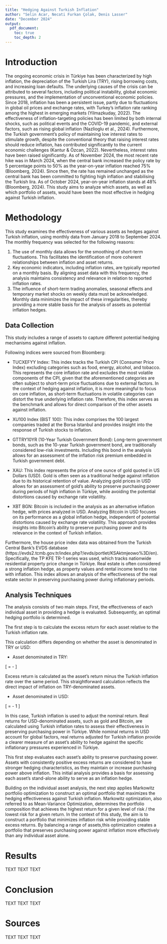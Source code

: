 ```yaml
---
title: "Hedging Against Turkish Inflation"
author: "Selin Acar, Necati Furkan Çolak, Denis Lasser"
date: "December 2024"
output: 
  pdf_document:
    toc: true
    toc_depth: 2
---
```

\pagebreak

# Introduction
The ongoing economic crisis in Türkiye has been characterized by high inflation, the depreciation of the Turkish Lira (TRY), rising borrowing costs, and increasing loan defaults. The underlying causes of the crisis can be attributed to several factors, including political instability, global economic pressures, and the implementation of unconventional economic policies. Since 2018, inflation has been a persistent issue, partly due to fluctuations in global oil prices and exchange rates, with Turkey's inflation rate ranking among the highest in emerging markets (Yilmazkuday, 2022). The effectiveness of inflation-targeting policies has been limited by both internal shocks, such as political events and the COVID-19 pandemic, and external factors, such as rising global inflation (Nazlioglu et al., 2024). Furthermore, the Turkish government's policy of maintaining low interest rates to stimulate growth, despite the conventional theory that raising interest rates should reduce inflation, has contributed significantly to the current economic challenges (Kantur & Özcan, 2022). Nevertheless, interest rates have been raised significantly. As of November 2024, the most recent rate hike was in March 2024, when the central bank increased the policy rate by 5 percentage points to 50% as the year-on-year inflation reached 75% (Bloomberg, 2024). Since then, the rate has remained unchanged as the central bank has been committed to fighting high inflation and stabilising the Turkish lira. As of October 2024, year-on-year inflation stands at 48% (Bloomberg, 2024).
This study aims to analyze which assets, as well as which portfolio of assets, would have been the most effective in hedging against Turkish inflation.

# Methodology
This study examines the effectiveness of various assets as hedges against Turkish inflation, using monthly data from January 2018 to September 2024. The monthly frequency was selected for the following reasons:

1. The use of monthly data allows for the smoothing of short-term fluctuations. This facilitates the identification of more coherent relationships between inflation and asset returns. 
2. Key economic indicators, including inflation rates, are typically reported on a monthly basis. By aligning asset data with this frequency, the analysis maintains consistency and relevance in relation to reported inflation rates.
3. The influence of short-term trading anomalies, seasonal effects and temporary market shocks on weekly data must be acknowledged. Monthly data minimizes the impact of these irregularities, thereby providing a more stable basis for the analysis of assets as potential inflation hedges.

## Data Collection
This study includes a range of assets to capture different potential hedging mechanisms against inflation. 

Following indices were sourced from Bloomberg:

- TUCXEFYY Index: This index tracks the Turkish CPI (Consumer Price Index) excluding categories such as food, energy, alcohol, and tobacco. This represents the core inflation rate and excludes the most volatile components of the CPI, given that the aforementioned categories are often subject to short-term price fluctuations due to external factors. In the context of hedging against inflation, it is more meaningful to focus on core inflation, as short-term fluctuations in volatile categories can distort the true underlying inflation rate. Therefore, this index serves as the benchmark and allows for direct comparison of the other assets against inflation. 

- XU100 Index (BIST 100): This index comprises the 100 largest companies traded at the Borsa Istanbul and provides insight into the response of Turkish stocks to inflation.

- GTTRY10YR (10-Year Turkish Government Bond):  Long-term government bonds, such as the 10-year Turkish government bond, are traditionally considered low-risk investments. Including this bond in the analysis allows for an assessment of the inflation risk premium embedded in Turkish government debt.

- XAU: This index represents the price of one ounce of gold quoted in US Dollars (USD).  Gold is often seen as a traditional hedge against inflation due to its historical retention of value. Analyzing gold prices in USD allows for an assessment of gold’s ability to preserve purchasing power during periods of high inflation in Türkiye, while avoiding the potential distortions caused by exchange rate volatility.

- XBT BGN: Bitcoin is included in the analysis as an alternative inflation hedge, with prices analyzed in USD. Analyzing Bitcoin in USD focuses on its performance as a global inflation hedge, independent of potential distortions caused by exchange rate volatility. This approach provides insights into Bitcoin’s ability to preserve purchasing power and its relevance in the context of Turkish inflation.

Furthermore, the house price index data was obtained from the Turkish Central Bank’s EVDS database (https://evds2.tcmb.gov.tr/index.php?/evds/portlet/KSAktmjeowo%3D/en). Specifically, the TP KFE TR-1 series was used, which tracks nationwide residential property price change in Türkiye. Real estate is often considered a strong inflation hedge, as property values and rental income tend to rise with inflation. This index allows an analysis of the effectiveness of the real estate sector in preserving purchasing power during inflationary periods.

## Analysis Techniques
The analysis consists of two main steps. First, the effectiveness of each individual asset in providing a hedge is evaluated. Subsequently, an optimal hedging portfolio is determined.

The first step is to calculate the excess return for each asset relative to the Turkish inflation rate.

This calculation differs depending on whether the asset is denominated in TRY or USD:

- Asset denominated in TRY:

\[
\text{Excess Return}= \text{Nominal Return} - \text{Inflation Rate}
\]

Excess return is calculated as the asset's return minus the Turkish inflation rate over the same period. This straightforward calculation reflects the direct impact of inflation on TRY-denominated assets.

- Asset denominated in USD: 

\[
\text{Excess Return} = \frac{1 + \text{Nominal Return}}{1 + \text{Inflation Rate}} - 1
\]

In this case, Turkish inflation is used to adjust the nominal return. Real returns for USD-denominated assets, such as gold and Bitcoin, are calculated using Turkish inflation rates to assess their effectiveness in preserving purchasing power in Türkiye. While nominal returns in USD account for global factors, real returns adjusted for Turkish inflation provide a clearer measure of an asset's ability to hedge against the specific inflationary pressures experienced in Türkiye.

This first step evaluates each asset's ability to preserve purchasing power. Assets with consistently positive excess returns are considered to have stronger hedging characteristics, as they maintain or increase purchasing power above inflation. This initial analysis provides a basis for assessing each asset's stand-alone ability to serve as an inflation hedge.

Building on the individual asset analysis, the next step applies Markowitz portfolio optimization to construct an optimal portfolio that maximizes the hedging effectiveness against Turkish inflation. Markowitz optimization, also referred to as Mean-Variance Optimization, determines the portfolio composition that achieves the highest return for a given level of risk / the lowest risk for a given return. In the context of this study, the aim is to construct a portfolio that minimizes inflation risk while providing stable excess returns. By balancing a range of assets,this optimization creates a portfolio that preserves purchasing power against inflation more effectively than any individual asset alone.

# Results
TEXT TEXT TEXT

# Conclusion
TEXT TEXT TEXT

\pagebreak

# Sources
TEXT TEXT TEXT

